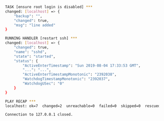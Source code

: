 <CodeSurferLayout>

``` bash 1[1:4],4 subtitle="Tasks run first..."
TASK [ensure root login is disabled] ***
changed: [localhost] => {
    "backup": "",
    "changed": true,
    "msg": "line added"
}

RUNNING HANDLER [restart ssh] ***
changed: [localhost] => {
    "changed": true,
    "name": "sshd",
    "state": "started",
    "status": {
        "ActiveEnterTimestamp": "Sun 2019-08-04 17:33:53 GMT",
        "...": "...",
        "ActiveEnterTimestampMonotonic": "2392038",
        "WatchdogTimestampMonotonic": "2392037",
        "WatchdogUSec": "0"
    }
}

PLAY RECAP ***
localhost: ok=7  changed=2  unreachable=0  failed=0  skipped=0  rescued=0  ignored=0   

Connection to 127.0.0.1 closed.
```

```diff 8[1:16],10 subtitle="... and handlers at last."
```

</CodeSurferLayout>
